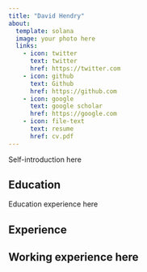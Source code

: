 ```yaml
---
title: "David Hendry"
about:
  template: solana
  image: your photo here
  links:
    - icon: twitter
      text: twitter
      href: https://twitter.com
    - icon: github
      text: Github
      href: https://github.com
    - icon: google
      text: google scholar
      href: https://google.com
    - icon: file-text
      text: resume
      href: cv.pdf
---
```


Self-introduction here

## Education

Education experience here

## Experience

Working experience here
---
